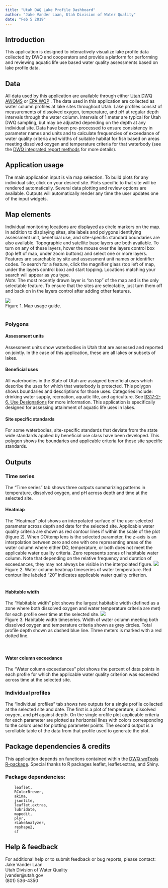 ```yaml
---
title: "Utah DWQ Lake Profile Dashboard"
author: "Jake Vander Laan, Utah Division of Water Quality"
date: "Feb 5 2019"
---
```


## Introduction
This application is designed to interactively visualize lake profile data collected by DWQ and cooperators and provide a platform for performing and reviewing aquatic life use based water quality assessments based on lake profile data.
<br>

## Data
All data used by this application are available through either [Utah DWQ AWQMS](https://awqms.utah.gov) or [EPA WQP](https://www.waterqualitydata.us/) . 
The data used in this application are collected as water column profiles at lake sites throughout Utah. 
Lake profiles consist of measurements of dissolved oxygen, temperature, and pH at regular depth intervals through the water column. Intervals of 1 meter are typical 
for Utah DWQ sampling, but may be adjusted depending on the depth at any individual site. Data have been pre-processed to ensure consistency in parameter names and units 
and to calculate frequencies of exceedance of water quality criteria and widths of suitable habitat for fish based on 
areas meeting dissolved oxygen and temperature criteria for that waterbody (see the [DWQ integrated report methods](https://deq.utah.gov/legacy/programs/water-quality/monitoring-reporting/assessment/draft-2020-methodology-for-integrated-report.htm) for more details).
<br>

## Application usage
The main application input is via map selection. To build plots for any individual site, click on your desired site. 
Plots specific to that site will be rendered automatically. Several data plotting and review options are available.
Outputs will automatically render any time the user updates one of the input widgets.
<br>

## Map elements
Individual monitoring locations are displayed as circle markers on the map. 
In addition to displaying sites, site labels and polygons identifying assessment unit, beneficial use, and site-specific standard boundaries are also available. Topographic and satellite base layers are both available. 
To turn on any of these layers, hover the mouse over the layers control box (top left of map, under zoom buttons) and select one or more layers. 
Features are searchable by site and assessment unit names or identifier codes. To search for a feature, click the magnifier glass (top left of map, under the layers control box) and start topping. 
Locations matching your search will appear as you type.  
*Note:* The most recently drawn layer is "on top" of the map and is the only selectable feature. To ensure that the sites are selectable, just turn them off and back on in the layers control after 
adding other features. 

![](map.png)  
Figure 1. Map usage guide.
<br>
<br>

### Polygons
#### Assessment units
Assessment units show waterbodies in Utah that are assessed and reported on jointly. In the case of this application, these are all lakes or subsets of lakes.

#### Beneficial uses
All waterbodies in the State of Utah are assigned beneficial uses which describe the uses for which that waterbody is protected. 
This polygon shows boundaries and descriptions for those uses. Categories include: drinking water supply, recreation, aquatic life, and agriculture. 
See [R317-2-6. Use Designations](https://rules.utah.gov/publicat/code/r317/r317-002.htm#T8) for more information. This application is specifically designed 
for assessing attainment of aquatic life uses in lakes.

#### Site specific standards
For some waterbodies, site-specific standards that deviate from the state wide standards applied by beneficial use class have been developed. 
This polygon shows the boundaries and applicable criteria for those site specific standards.
<br>


## Outputs
### Time series
The "Time series" tab shows three outputs summarizing patterns in temperature, dissolved oxygen, and pH across depth and time at the selected site.
<br>

#### Heatmap
The "Heatmap" plot shows an interpolated surface of the user selected parameter across depth and date for the selected site.  Applicable water quality criteria are shown as red contour 
lines if within the scale of the plot (figure 2). When DO/temp lens is the selected parameter, the z-axis is an interpolation between zero and one with one representing areas of the water column
where either DO, temperature, or both does not meet the applicable water quality criteria. Zero represents zones of habitable water column. Note that depending on the relative frequency and 
duration of exceedances, they may not always be visible in the interpolated figure.
![](heatmap.png)  
Figure 2. Water column heatmap timeseries of water temperature. Red contour line labeled "20" indicates applicable water quality criterion.
<br>
<br>

#### Habitable width
The "Habitable width" plot shows the largest habitable width (defined as a zone where both dissolved oxygen and 
water temperature criteria are met) for each profile over time at the selected site.
![](hab_width.png)  
Figure 3. Habitable width timeseries. Width of water column meeting both dissolved oxygen and temperature criteria shown as grey circles. 
Total profile depth shown as dashed blue line. Three meters is marked with a red dotted line.  
<br>
<br>

#### Water column exceedance
The "Water column exceedances" plot shows the percent of data points in each profile for which 
the applicable water quality criterion was exceeded across time at the selected site.
<br>


### Individual profiles
The "Individual profiles" tab shows two outputs for a single profile collected at the selected site and date. 
The first is a plot of temperature, dissolved oxygen, and pH against depth. On the single orofile plot applicable criteria for each parameter are plotted as horizontal lines 
with colors corresponding to the colors used for plotting parameter points. The second output is a scrollable table of the data from that profile used to generate the plot.
<br>

## Package dependencies & credits
This application depends on functions contained within the [DWQ wqTools R-package](https://github.com/utah-dwq/wqTools). 
Special thanks to R packages leaflet, leaflet.extras, and Shiny.  

### Package dependencies:  
```
	leaflet, 
	RColorBrewer, 
	akima, 
	jsonlite, 
	leaflet.extras, 
	lubridate, 
	mapedit, 
	plyr, 
	rLakeAnalyzer, 
	reshape2, 
	sf  
```

## Help & feedback
For additional help or to submit feedback or bug reports, please contact:  
Jake Vander Laan  
Utah Division of Water Quality  
jvander@utah.gov  
(801) 536-4350
